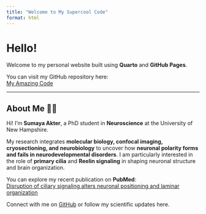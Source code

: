 ```yaml
---
title: "Welcome to My Supercool Code"
format: html
---
```


# Hello!

Welcome to my personal website built using **Quarto** and **GitHub Pages**.

You can visit my GitHub repository here:  
[My Amazing Code](https://github.com/SumayaAkter739/my-amazing-code)

---

## About Me 👩‍🔬

Hi! I'm **Sumaya Akter**, a PhD student in **Neuroscience** at the University of New Hampshire.

My research integrates **molecular biology, confocal imaging, cryosectioning, and neurobiology** to uncover how **neuronal polarity forms and fails in neurodevelopmental disorders**. I am particularly interested in the role of **primary cilia** and **Reelin signaling** in shaping neuronal structure and brain organization.

You can explore my recent publication on **PubMed**:\
[Disruption of ciliary signaling alters neuronal positioning and laminar organization](https://pubmed.ncbi.nlm.nih.gov/40894628/)

Connect with me on [GitHub](https://github.com/SumayaAkter739) or follow my scientific updates here.
